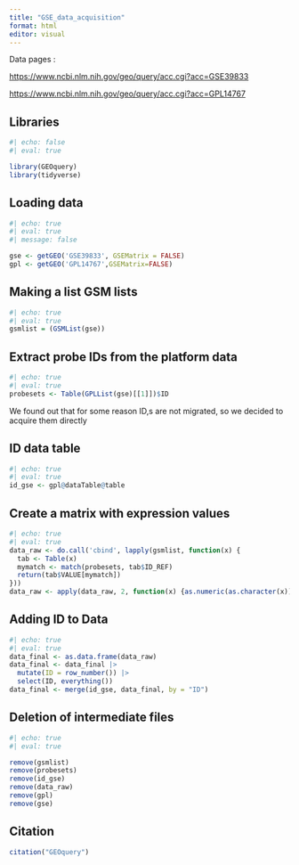 ```yaml
---
title: "GSE_data_acquisition"
format: html
editor: visual
---
```


Data pages :

<https://www.ncbi.nlm.nih.gov/geo/query/acc.cgi?acc=GSE39833>

<https://www.ncbi.nlm.nih.gov/geo/query/acc.cgi?acc=GPL14767>

## Libraries

```r
#| echo: false
#| eval: true

library(GEOquery)
library(tidyverse)
```

## Loading data

```r
#| echo: true
#| eval: true
#| message: false

gse <- getGEO('GSE39833', GSEMatrix = FALSE)
gpl <- getGEO('GPL14767',GSEMatrix=FALSE)
```

## Making a list GSM lists

```r
#| echo: true
#| eval: true
gsmlist = (GSMList(gse))
```

## Extract probe IDs from the platform data

```r
#| echo: true
#| eval: true
probesets <- Table(GPLList(gse)[[1]])$ID
```

We found out that for some reason ID,s are not migrated, so we decided to acquire them directly

## ID data table

```r
#| echo: true 
#| eval: true  
id_gse <- gpl@dataTable@table
```

## Create a matrix with expression values

```r
#| echo: true
#| eval: true
data_raw <- do.call('cbind', lapply(gsmlist, function(x) {
  tab <- Table(x)
  mymatch <- match(probesets, tab$ID_REF)
  return(tab$VALUE[mymatch])
}))
data_raw <- apply(data_raw, 2, function(x) {as.numeric(as.character(x))})
```

## Adding ID to Data

```r
#| echo: true
#| eval: true 
data_final <- as.data.frame(data_raw)
data_final <- data_final |>   
  mutate(ID = row_number()) |>   
  select(ID, everything())  
data_final <- merge(id_gse, data_final, by = "ID")
```

## Deletion of intermediate files

```r
#| echo: true
#| eval: true

remove(gsmlist)
remove(probesets)
remove(id_gse)
remove(data_raw)
remove(gpl)
remove(gse)
```

## Citation

```r
citation("GEOquery")
```